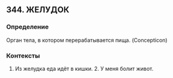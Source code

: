 ## 344. ЖЕЛУДОК
### Определение
Орган тела, в котором перерабатывается пища. (Concepticon)

### Контексты
1. Из желудка еда идёт в кишки. 2. У меня болит живот.

